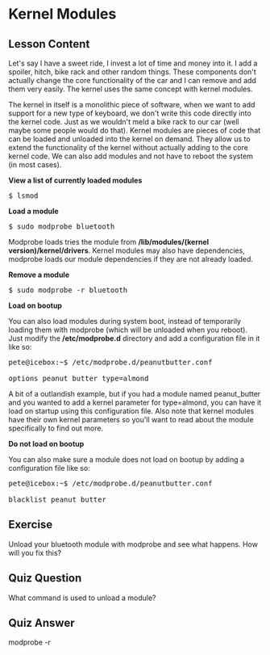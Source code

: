 # Kernel Modules

## Lesson Content

Let's say I have a sweet ride, I invest a lot of time and money into it. I add a spoiler, hitch, bike rack and other random things. These components don't actually change the core functionality of the car and I can remove and add them very easily. The kernel uses the same concept with kernel modules.

The kernel in itself is a monolithic piece of software, when we want to add support for a new type of keyboard, we don't write this code directly into the kernel code. Just as we wouldn't meld a bike rack to our car (well maybe some people would do that). Kernel modules are pieces of code that can be loaded and unloaded into the kernel on demand. They allow us to extend the functionality of the kernel without actually adding to the core kernel code. We can also add modules and not have to reboot the system (in most cases).

<b>View a list of currently loaded modules</b>

<pre>$ lsmod</pre>

<b>Load a module</b>

<pre>$ sudo modprobe bluetooth</pre>

Modprobe loads tries the module from <b>/lib/modules/(kernel version)/kernel/drivers</b>. Kernel modules may also have dependencies, modprobe loads our module dependencies if they are not already loaded. 

<b>Remove a module</b>

<pre>$ sudo modprobe -r bluetooth</pre>

<b>Load on bootup</b>

You can also load modules during system boot, instead of temporarily loading them with modprobe (which will be unloaded when you reboot). Just modify the <b>/etc/modprobe.d</b> directory and add a configuration file in it like so:

<pre>
pete@icebox:~$ /etc/modprobe.d/peanutbutter.conf

options peanut_butter type=almond
</pre>

A bit of a outlandish example, but if you had a module named peanut_butter and you wanted to add a kernel parameter for type=almond, you can have it load on startup using this configuration file. Also note that kernel modules have their own kernel parameters so you'll want to read about the module specifically to find out more.

<b>Do not load on bootup</b>

You can also make sure a module does not load on bootup by adding a configuration file like so:

<pre>
pete@icebox:~$ /etc/modprobe.d/peanutbutter.conf

blacklist peanut_butter
</pre>

## Exercise

Unload your bluetooth module with modprobe and see what happens. How will you fix this?

## Quiz Question

What command is used to unload a module?

## Quiz Answer

modprobe -r